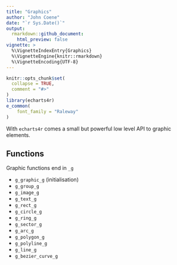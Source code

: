 ```yaml
---
title: "Graphics"
author: "John Coene"
date: "`r Sys.Date()`"
output:
  rmarkdown::github_document: 
    html_preview: false
vignette: >
  %\VignetteIndexEntry{Graphics}
  %\VignetteEngine{knitr::rmarkdown}
  %\VignetteEncoding{UTF-8}
---
```


```r
knitr::opts_chunk$set(
  collapse = TRUE,
  comment = "#>"
)
library(echarts4r)
e_common(
    font_family = "Raleway"
)
```

With `echarts4r` comes a small but powerful low level API to graphic elements.

## Functions

Graphic functions end in `_g`

- `g_graphic_g` (initialisation)
- `g_group_g`
- `g_image_g`
- `g_text_g`
- `g_rect_g`
- `g_circle_g`
- `g_ring_g`
- `g_sector_g`
- `g_arc_g`
- `g_polygon_g`
- `g_polyline_g`
- `g_line_g`
- `g_bezier_curve_g`